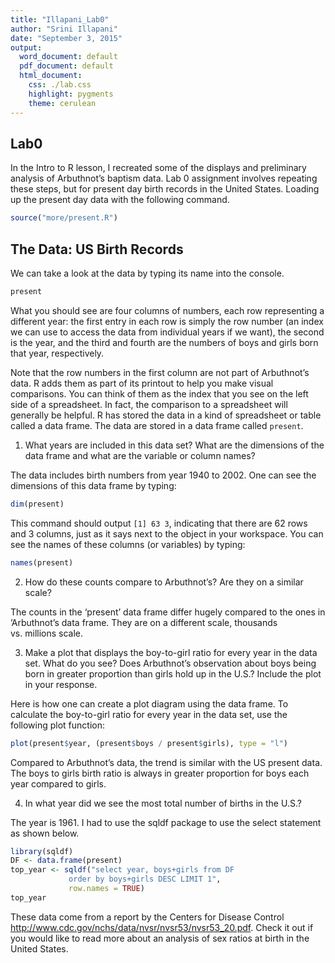 ```yaml
---
title: "Illapani_Lab0"
author: "Srini Illapani"
date: "September 3, 2015"
output:
  word_document: default
  pdf_document: default
  html_document:
    css: ./lab.css
    highlight: pygments
    theme: cerulean
---
```



## Lab0

In the Intro to R lesson, I recreated some of the displays and preliminary 
analysis of Arbuthnot's baptism data. Lab 0 assignment involves repeating these 
steps, but for present day birth records in the United States.  Loading up the 
present day data with the following command.


```r
source("more/present.R")
```


## The Data: US Birth Records

We can take a look at the data by typing its name into the console.

```r
present
```

What you should see are four columns of numbers, each row representing a different year: the first entry in each row is simply the row number (an index we can use to access the data from individual years if we want), the second is the year, and the third and fourth are the numbers of boys and girls born that year, respectively. 

Note that the row numbers in the first column are not part of Arbuthnot's data. R adds them as part of its printout to help you make visual comparisons. You can think of them as the index that you see on the left side of a spreadsheet. In fact, the comparison to a spreadsheet will generally be helpful. R has stored the data in a kind of spreadsheet or table called a data frame. The data are stored in a data frame called `present`.



1.  What years are included in this data set? What are the dimensions of the 
    data frame and what are the variable or column names?
    
The data includes birth numbers from year 1940 to 2002. One can see the dimensions of this data frame by typing:


```r
dim(present)
```

This command should output `[1] 63 3`, indicating that there are 62 rows and 3 
columns, just as it says next to the object in your workspace. You can see the names of these columns (or 
variables) by typing:


```r
names(present)
```


2.  How do these counts compare to Arbuthnot's? Are they on a similar scale?

The counts in the 'present' data frame differ hugely compared to the ones in 'Arbuthnot's data frame. 
They are on a different scale, thousands vs. millions scale.


3.  Make a plot that displays the boy-to-girl ratio for every year in the data set. What do you see? 
    Does Arbuthnot's observation about boys being born in greater proportion than girls hold up in the U.S.?
    Include the plot in your response.

Here is how one can create a plot diagram using the data frame. To calculate the boy-to-girl ratio for every year
in the data set, use the following plot function:


```r
plot(present$year, (present$boys / present$girls), type = "l")
```

Compared to Arbuthnot's data, the trend is similar with the US present data. The boys to girls birth ratio is always 
in greater proportion for boys each year compared to girls.


4. In what year did we see the most total number of births in the U.S.? 

The year is 1961. I had to use the sqldf package to use the select statement as shown below.


```r
library(sqldf)
DF <- data.frame(present)
top_year <- sqldf("select year, boys+girls from DF
             order by boys+girls DESC LIMIT 1", 
             row.names = TRUE)
top_year
```


These data come from a report by the Centers for Disease Control 
[http://www.cdc.gov/nchs/data/nvsr/nvsr53/nvsr53_20.pdf](http://www.cdc.gov/nchs/data/nvsr/nvsr53/nvsr53_20.pdf). 
Check it out if you would like to read more about an analysis of sex ratios at 
birth in the United States.
